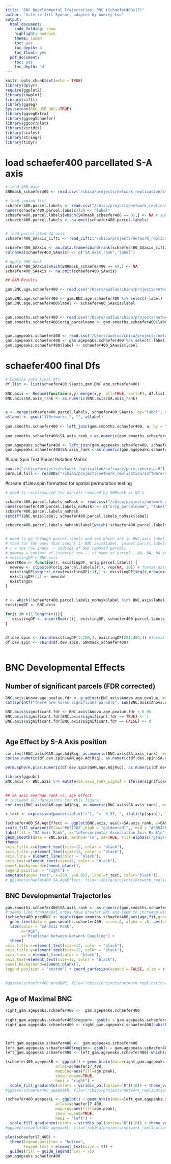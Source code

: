 ```yaml
---
title: "BNC Developmental Trajectories: PNC (Schaefer400x17)"
author: "Valerie Jill Sydnor, adapted by Audrey Luo"
output:
  html_document:
    code_folding: show
    highlight: haddock
    theme: lumen
    toc: yes
    toc_depth: 4
    toc_float: yes
  pdf_document:
    toc: yes
    toc_depth: '4'
---
```


```r
knitr::opts_chunk$set(echo = TRUE)
library(dplyr)
require(ggplot2)
library(cowplot)
library(cifti)
library(ggseg)
Sys.setenv(RGL_USE_NULL=TRUE)
library(ggsegExtra)
library(ggsegSchaefer)
library(ggcorrplot)
library(viridis)
library(scales)
library(stringr)
library(tidyr)


```
  
# load schaefer400 parcellated S-A axis
```r
# load SNR mask 
SNRmask_schaefer400 <- read.csv('/cbica/projects/network_replication/atlases/Masks/SNRmask_schaefer400x17.csv')

# load region list
schaefer400.parcel.labels <- read.csv("/cbica/projects/network_replication/atlases/parcellations/schaefer400x17_regionlist.csv", header = T) 
names(schaefer400.parcel.labels)[2] <- "label"
schaefer400.parcel.labels[which(SNRmask_schaefer400 == 0),] <- NA # apply SNR mask to parcel names
schaefer400.parcel.labels <- na.omit(schaefer400.parcel.labels)
 

# load parcellated SA axis
schaefer400_SAaxis_cifti <- read_cifti("/cbica/projects/network_replication/SAaxis/SensorimotorAssociation_Axis_parcellated/SensorimotorAssociation.Axis.Schaefer400.17Networks.pscalar.nii")  

schaefer400_SAaxis <- as.data.frame(cbind(rank(schaefer400_SAaxis_cifti$data), names(schaefer400_SAaxis_cifti$Parcel)))
colnames(schaefer400_SAaxis) <- c("SA.axis_rank","label")

# apply SNR mask
schaefer400_SAaxis[which(SNRmask_schaefer400 == 0),] <- NA
schaefer400_SAaxis <- na.omit(schaefer400_SAaxis) 
```


```r
## GAM Results

gam.BNC.age.schaefer400 <- read.csv("/Users/audluo/cbica/projects/network_replication/BNC/GAM/GAMresults.BNC.age.schaefer400x17.csv")

gam.BNC.age.schaefer400 <- gam.BNC.age.schaefer400 %>% select(-label)
gam.BNC.age.schaefer400$label <- schaefer400_SAaxis$label
 

gam.smooths.schaefer400 <- read.csv("/Users/audluo/cbica/projects/network_replication/BNC/GAM/GAMsmoothfits.BNC.age.schaefer400x17.csv")
gam.smooths.schaefer400$orig_parcelname <- gam.smooths.schaefer400$label
 

gam.agepeaks.schaefer400 <- read.csv("/Users/audluo/cbica/projects/network_replication/BNC/GAM/GAMpeaks.BNC.age.schaefer400x17.csv")
gam.agepeaks.schaefer400 <- gam.agepeaks.schaefer400 %>% select(-label)
gam.agepeaks.schaefer400$label <- schaefer400_SAaxis$label


```

 
# schaefer400 final Dfs
```r
# Combine into Final Dfs
df.list <- list(schaefer400_SAaxis,gam.BNC.age.schaefer400)
  
BNC.axis <- Reduce(function(x,y) merge(x,y, all=TRUE, sort=F), df.list) 
BNC.axis$SA.axis_rank <- as.numeric(BNC.axis$SA.axis_rank)
 
```

 
 
```r
  
a <- merge(schaefer400.parcel.labels, schaefer400_SAaxis, by="label", sort=F)
a$label <- gsub("17Networks_", "", a$label)
 
gam.smooths.schaefer400 <- left_join(gam.smooths.schaefer400, a, by = "label")
 
gam.smooths.schaefer400$SA.axis_rank <-as.numeric(gam.smooths.schaefer400$SA.axis_rank) 

gam.agepeaks.schaefer400 <- left_join(gam.agepeaks.schaefer400, schaefer400_SAaxis, by="label")
gam.agepeaks.schaefer400$SA.axis_rank <-as.numeric(gam.agepeaks.schaefer400$SA.axis_rank) 
```
 

#Load Spin Test Parcel Rotation Matrix
```r
source("/cbica/projects/network_replication/software/perm.sphere.p.R")
perm.id.full <- readRDS("/cbica/projects/network_replication/software/rotate_parcellation/schaefer400x17.coords_sphericalrotations_N10k.rds")
```

#create df.dev.spin formatted for spatial permutation testing
```r
# need to reintroduced the parcels removed by SNRmask as NA's

schaefer400.parcel.labels_noMask <- read.csv("/cbica/projects/network_replication/atlases/parcellations/schaefer400x17_regionlist.csv", header = T) 
names(schaefer400.parcel.labels_noMask) <- c("orig_parcelname", "label")
schaefer400.parcel.labels_noMask
setdiff(BNC.axis$label, schaefer400.parcel.labels_noMask$label)

schaefer400.parcel.labels_noMask$label[which(!schaefer400.parcel.labels_noMask$label %in% BNC.axis$label)] # names of removed parcels


# need to go through parcel.labels and see which are in BNC.axis label
# then for the ones that aren't in BNC.axis$label, insert parcel.labels[row_of_missing_label] into BNC.axis, and have the rest of the row be NA
# r = the row index -- indices of SNR removed parcels
# newrow = content of inserted row -- c('name of parcel', NA, NA, NA etc)
# existingDF = BNC.axis
insertRow <- function(r, existingDF, orig.parcel.labels) {
  newrow <- c(paste0(orig.parcel.labels[r]), rep(NA, 10)) # format data for spin tests by assigning NA to low SNR parcels, treating them like the medial wall
  existingDF[seq(r+1,nrow(existingDF)+1),] <- existingDF[seq(r,nrow(existingDF)),]
  existingDF[r,] <- newrow
  existingDF
}

 
r <- which(!schaefer400.parcel.labels_noMask$label %in% BNC.axis$label) # indices of removed parcels
existingDF <- BNC.axis  
 
for(i in c(1:length(r))){
   existingDF <- insertRow(r[i], existingDF, schaefer400.parcel.labels_noMask$label)
}

   
df.dev.spin <- rbind(existingDF[1:200,], existingDF[201:400,]) #format df as left hemisphere -> right hemisphere for spin tests
df.dev.spin <- cbind(df.dev.spin, SNRmask_schaefer400)
 
```


# BNC Developmental Effects

## Number of significant parcels (FDR corrected)

```r
BNC.axis$Anova.age.pvalue.fdr <- p.adjust(BNC.axis$Anova.age.pvalue, method=c("fdr"))
cat(sprintf("There are %s/%s significant parcels", sum(BNC.axis$Anova.age.pvalue.fdr < 0.05), nrow(BNC.axis)))

BNC.axis$significant.fdr <- BNC.axis$Anova.age.pvalue.fdr < 0.05
BNC.axis$significant.fdr[BNC.axis$significant.fdr == TRUE] <- 1
BNC.axis$significant.fdr[BNC.axis$significant.fdr == FALSE] <- 0
 
```
 
## Age Effect by S-A Axis position

```r
cor.test(BNC.axis$GAM.age.AdjRsq, as.numeric(BNC.axis$SA.axis_rank), method=c("spearman"), exact=F)
cor(as.numeric(df.dev.spin$GAM.age.AdjRsq), as.numeric(df.dev.spin$SA.axis_rank),method="spearman", use="complete.obs")

perm.sphere.p(as.numeric(df.dev.spin$GAM.age.AdjRsq), as.numeric(df.dev.spin$SA.axis_rank), perm.id.full, corr.type='spearman')
```


```r
library(ggpubr)
BNC.axis <- BNC.axis %>% mutate(SA.axis_rank_signif = ifelse(significant.fdr == 1, SA.axis_rank, NA))

 
## SA axis average rank vs. age effect
# included all datapoints for this figure
cor.test(BNC.axis$GAM.age.AdjRsq, as.numeric(BNC.axis$SA.axis_rank), method=c("spearman"), exact=F)

r_text <- expression(paste(italic("r"), "= -0.57, ", italic(p[spin]), "< 0.0001"))

(schaefer400_SA.AgeEffect <- ggplot(BNC.axis, aes(x=SA.axis_rank, y=GAM.age.AdjRsq, fill = SA.axis_rank_signif)) + geom_point(color = "white", shape = 21, size=2) +
scale_fill_gradient2(low="#6f1282",high = "goldenrod1",, mid = "#EBDAFF", midpoint = median(BNC.axis$SA.axis_rank), na.value="gray") +
labs(fill = "SA Axis Rank", x="\nSensorimotor-Association Axis Rank\n", y=expression(paste("Age Effect (Delta Adj", " R"^2, ")"))) +
geom_smooth(data = BNC.axis, method='lm', se=TRUE, fill=alpha(c("gray70"),.9), col="black") +
theme(
axis.title.x=element_text(size=12, color = "black"),
axis.title.y=element_text(size=12, color = "black"),
axis.line = element_line(color = "black"),
axis.text=element_text(size=12, color = "black"),
panel.background=element_blank(),
legend.position = "right") +
annotate(geom="text", x=290, y=0.055, label=r_text, color="black"))
# ggsave(schaefer400_SA.AgeEffect, file="/cbica/projects/network_replication/adapted_Rscripts/Figures/Schaefer400/BNC/schaefer400x17_SA.AgeEffect.pdf", width = 5, height=4, dpi=300)

```
 
  
## BNC Developmental Trajectories

```r

gam.smooths.schaefer400$SA.axis_rank <- as.numeric(gam.smooths.schaefer400$SA.axis_rank)
# seems like transmodal areas have greater BNC and seem to increase with age, while unimodal areas have smaller BNC and increase or stays the same with age
(schaefer400_predBNC <- ggplot(gam.smooths.schaefer400,aes(age,fit,group=index)) + 
  geom_line(data = gam.smooths.schaefer400, size=.8, alpha = .6, aes(color=SA.axis_rank)) + scale_color_gradient2(low="#6f1282",high = "goldenrod1", mid = "#EBDAFF", midpoint = median(BNC.axis$SA.axis_rank)) + 
  labs(color = "SA Axis Rank",
       x="Age", 
       y="Predicted between-Network Coupling") +
  theme(
axis.title.x=element_text(size=12, color = "black"),
axis.title.y=element_text(size=12, color = "black"),
axis.line = element_line(color = "black"),
axis.text=element_text(size=12, color = "black"),
panel.background=element_blank(),
legend.position = "bottom") + coord_cartesian(expand = FALSE, xlim = c(8, 23)))
 

#ggsave(schaefer400_predBNC, file="/cbica/projects/network_replication/adapted_Rscripts/Figures/Schaefer400/BNC/schaefer400x17_predBNC.pdf", width = 4, height=4, dpi=300)

```

## Age of Maximal BNC 

```r

right_gam.agepeaks.schaefer400 <-  gam.agepeaks.schaefer400
 
right_gam.agepeaks.schaefer400$region<- gsub(x = gam.agepeaks.schaefer400$region, pattern = "17Networks_RH_", replacement = "")
right_gam.agepeaks.schaefer400 <- right_gam.agepeaks.schaefer400[-which(grepl("17Networks_LH_", right_gam.agepeaks.schaefer400$region)),]

 

left_gam.agepeaks.schaefer400 <-  gam.agepeaks.schaefer400
left_gam.agepeaks.schaefer400$region<- gsub(x = gam.agepeaks.schaefer400$region, pattern = "17Networks_LH_", replacement = "")
left_gam.agepeaks.schaefer400 <- left_gam.agepeaks.schaefer400[-which(grepl("17Networks_RH_", left_gam.agepeaks.schaefer400$region)),]

(schaefer400_agepeakR <- ggplot() + geom_brain(data=right_gam.agepeaks.schaefer400, 
                      atlas=schaefer17_400, 
                      mapping=aes(fill=age.peak), 
                      show.legend=TRUE, 
                      hemi = "right") + 
  scale_fill_gradientn(colors = viridis_pal(option="B")(10)) + theme_void())
#ggsave(schaefer400_agepeakR, file="/cbica/projects/network_replication/adapted_Rscripts/Figures/Schaefer400/BNC/schaefer400x17_agepeakR.pdf", width = 6, height=4, dpi=300)

(schaefer400_agepeakL <- ggplot() + geom_brain(data=left_gam.agepeaks.schaefer400, 
                      atlas=schaefer17_400, 
                      mapping=aes(fill=age.peak), 
                      show.legend=TRUE, 
                      hemi = "left") + 
  scale_fill_gradientn(colors = viridis_pal(option="B")(10)) + theme_void())
#ggsave(schaefer400_agepeakL, file="/cbica/projects/network_replication/adapted_Rscripts/Figures/Schaefer400/BNC/schaefer400x17_agepeakL.pdf", width = 6, height=4, dpi=300)
  
plot(schaefer17_400) +
  theme(legend.position = "bottom",
        legend.text = element_text(size = 9)) +
  guides(fill = guide_legend(ncol = 7))
gam.agepeaks.schaefer400
 
```

